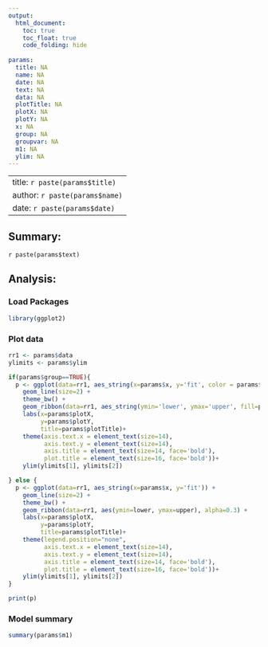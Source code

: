 ```yaml
---
output: 
  html_document:
    toc: true
    toc_float: true
    code_folding: hide
    
params:
  title: NA
  name: NA
  date: NA
  text: NA
  data: NA
  plotTitle: NA
  plotX: NA
  plotY: NA
  x: NA
  group: NA
  groupvar: NA
  m1: NA
  ylim: NA
---
```


---
title: `r paste(params$title)`
author: `r paste(params$name)`
date: `r paste(params$date)`
---


## Summary:
`r paste(params$text)`

## Analysis:

### Load Packages
```r
library(ggplot2)
```

### Plot data
```r
rr1 <- params$data
ylimits <- params$ylim

if(params$group==TRUE){
  p <- ggplot(data=rr1, aes_string(x=params$x, y='fit', color = params$groupvar)) +
    geom_line(size=2) +
    theme_bw() +
    geom_ribbon(data=rr1, aes_string(ymin='lower', ymax='upper', fill=params$groupvar), alpha=0.3) +
    labs(x=params$plotX,
         y=params$plotY,
         title=params$plotTitle)+
    theme(axis.text.x = element_text(size=14),
          axis.text.y = element_text(size=14),
          axis.title = element_text(size=14, face='bold'),
          plot.title = element_text(size=16, face='bold'))+
    ylim(ylimits[1], ylimits[2])

} else {
  p <- ggplot(data=rr1, aes_string(x=params$x, y='fit')) + 
    geom_line(size=2) + 
    theme_bw() + 
    geom_ribbon(data=rr1, aes(ymin=lower, ymax=upper), alpha=0.3) +
    labs(x=params$plotX,
         y=params$plotY,
         title=params$plotTitle)+
    theme(legend.position="none",
          axis.text.x = element_text(size=14),
          axis.text.y = element_text(size=14),
          axis.title = element_text(size=14, face='bold'),
          plot.title = element_text(size=16, face='bold'))+
    ylim(ylimits[1], ylimits[2])
}

print(p)
```


### Model summary
```r
summary(params$m1)
```

